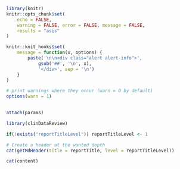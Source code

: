 
<!--- 
This report include a division in the report, i.e. an extra chapter, section, subsection title.

Input parameters:
 
* Report-specific
- reportTitle: string with report title
- reportTitleLevel (optional): integer with level of the report title, 1 for chapter, 2 for section, ...
- content (optional): text with content to include in this report
-->


```r

library(knitr)
knitr::opts_chunk$set(
	echo = FALSE, 
	warning = FALSE, error = FALSE, message = FALSE, 
	results = "asis"
)

knitr::knit_hooks$set(
	message = function(x, options) {
		paste('\n\n<div class="alert alert-info">',
			gsub('##', '\n', x),
			'</div>', sep = '\n')
	}
)

# print warnings where they occur (warn = 0 by default)
options(warn = 1)
	
```

```r

attach(params)

```

```r

library(clinDataReview)

```

```r

if(!exists("reportTitleLevel"))	reportTitleLevel <- 1

# Create a header at the wanted depth
cat(getMdHeader(title = reportTitle, level = reportTitleLevel))

```

```r

cat(content)

```